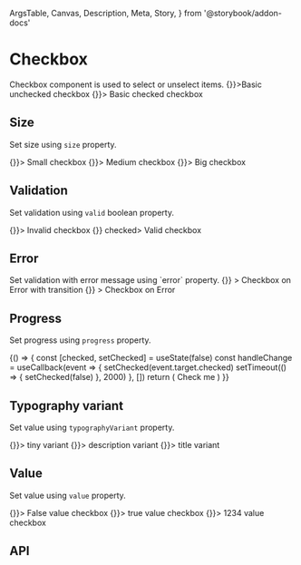   ArgsTable,
  Canvas,
  Description,
  Meta,
  Story,
} from '@storybook/addon-docs'

<Meta title="Components/Data Entry/Checkbox" component={Checkbox} />

# Checkbox

<Description>
  Checkbox component is used to select or unselect items.
</Description>

<Canvas>
  <Story name="Basic">
    <Boxer my={1}>
      <Checkbox onChange={() => {}}>Basic unchecked checkbox</Checkbox>
      <Checkbox checked onChange={() => {}}>
        Basic checked checkbox
      </Checkbox>
    </Boxer>
  </Story>
</Canvas>

## Size

<Description>Set size using `size` property.</Description>

<Canvas>
  <Story name="Size">
    <Boxer my={1}>
      <Checkbox size={10} onChange={() => {}}>
        Small checkbox
      </Checkbox>
      <Checkbox size={20} onChange={() => {}}>
        Medium checkbox
      </Checkbox>
      <Checkbox size={30} onChange={() => {}}>
        Big checkbox
      </Checkbox>
    </Boxer>
  </Story>
</Canvas>

## Validation

<Description>Set validation using `valid` boolean property.</Description>

<Canvas>
  <Story name="Validation">
    <Boxer my={1}>
      <Checkbox valid={false} onChange={() => {}}>
        Invalid checkbox
      </Checkbox>
      <Checkbox valid onChange={() => {}} checked>
        Valid checkbox
      </Checkbox>
    </Boxer>
  </Story>
</Canvas>

## Error

<Description>
  Set validation with error message using `error` property.
</Description>

<Canvas>
  <Story name="Error">
    <Boxer my={1}>
      <ErrorTransition
        error="An Error occurred, your checkbox is invalid"
        Component={Checkbox}
        onChange={() => {}}
      >
        Checkbox on Error with transition
      </ErrorTransition>
      <Checkbox
        error="An Error occurred, your checkbox is invalid"
        onChange={() => {}}
      >
        Checkbox on Error
      </Checkbox>
    </Boxer>
  </Story>
</Canvas>

## Progress

<Description>Set progress using `progress` property.</Description>

<Canvas>
  <Story name="Progress">
    {() => {
      const [checked, setChecked] = useState(false)
      const handleChange = useCallback(event => {
        setChecked(event.target.checked)
        setTimeout(() => {
          setChecked(false)
        }, 2000)
      }, [])
      return (
        <Boxer my={1}>
          <Checkbox
            progress={checked}
            checked={checked}
            onChange={handleChange}
          >
            Check me
          </Checkbox>
        </Boxer>
      )
    }}
  </Story>
</Canvas>

## Typography variant

<Description>Set value using `typographyVariant` property.</Description>

<Canvas>
  <Story name="Typography variant">
    <Boxer my={1}>
      <Checkbox typographyVariant="tiny" onChange={() => {}}>
        tiny variant
      </Checkbox>
      <Checkbox typographyVariant="description" onChange={() => {}}>
        description variant
      </Checkbox>
      <Checkbox typographyVariant="title" onChange={() => {}}>
        title variant
      </Checkbox>
    </Boxer>
  </Story>
</Canvas>

## Value

<Description>Set value using `value` property.</Description>

<Canvas>
  <Story name="Value">
    <Boxer my={1}>
      <Checkbox value="false" onChange={() => {}}>
        False value checkbox
      </Checkbox>
      <Checkbox value="true" onChange={() => {}}>
        true value checkbox
      </Checkbox>
      <Checkbox value={1234} onChange={() => {}}>
        1234 value checkbox
      </Checkbox>
    </Boxer>
  </Story>
</Canvas>

## API

<ArgsTable of={Checkbox} />
